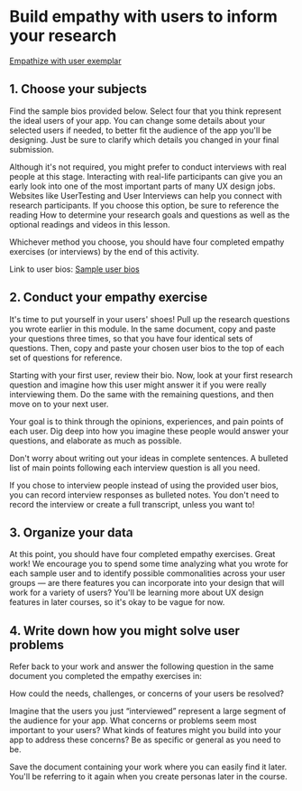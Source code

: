 # Build empathy with users to inform your research

[Empathize with user exemplar](https://docs.google.com/document/d/1OK2DvlpyblFNgQ902h1HNnTG-0oF87pskG2-8yjrZ2c/edit#)

## 1. Choose your subjects

Find the sample bios provided below. Select four that you think represent the ideal users of your app. You can change some details about your selected users if needed, to better fit the audience of the app you'll be designing. Just be sure to clarify which details you changed in your final submission.

Although it's not required, you might prefer to conduct interviews with real people at this stage. Interacting with real-life participants can give you an early look into one of the most important parts of many UX design jobs. Websites like UserTesting and User Interviews can help you connect with research participants. If you choose this option, be sure to reference the reading How to determine your research goals and questions as well as the optional readings and videos in this lesson.

Whichever method you choose, you should have four completed empathy exercises (or interviews) by the end of this activity.

Link to user bios: [Sample user bios](https://docs.google.com/document/d/1_G6ZuLixniw2vbwo7Qi1LLhpj4g2Ah_KSNDK1wY4LQA/template/preview?resourcekey=0-F9RhhH0XdA6so0Yyj1e4iA)

## 2. Conduct your empathy exercise

It's time to put yourself in your users' shoes! Pull up the research questions you wrote earlier in this module. In the same document, copy and paste your questions three times, so that you have four identical sets of questions. Then, copy and paste your chosen user bios to the top of each set of questions for reference.

Starting with your first user, review their bio. Now, look at your first research question and imagine how this user might answer it if you were really interviewing them. Do the same with the remaining questions, and then move on to your next user.

Your goal is to think through the opinions, experiences, and pain points of each user. Dig deep into how you imagine these people would answer your questions, and elaborate as much as possible.

Don't worry about writing out your ideas in complete sentences. A bulleted list of main points following each interview question is all you need.

If you chose to interview people instead of using the provided user bios, you can record interview responses as bulleted notes. You don't need to record the interview or create a full transcript, unless you want to!

## 3. Organize your data

At this point, you should have four completed empathy exercises. Great work! We encourage you to spend some time analyzing what you wrote for each sample user and to identify possible commonalities across your user groups — are there features you can incorporate into your design that will work for a variety of users? You'll be learning more about UX design features in later courses, so it's okay to be vague for now.

## 4. Write down how you might solve user problems

Refer back to your work and answer the following question in the same document you completed the empathy exercises in:

How could the needs, challenges, or concerns of your users be resolved?

Imagine that the users you just “interviewed” represent a large segment of the audience for your app. What concerns or problems seem most important to your users? What kinds of features might you build into your app to address these concerns? Be as specific or general as you need to be.

Save the document containing your work where you can easily find it later. You'll be referring to it again when you create personas later in the course.
